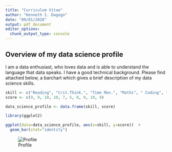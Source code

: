 ```yaml
--- 
title: "Curriculum Vitae"
author: "Kenneth I. Dagogo"
date: "09/01/2020"
output: pdf_document
editor_options: 
  chunk_output_type: console
---
```

  
## Overview of my data science profile
  
  I am a data enthusiast, who loves data and is able to understand the language that data speaks. I have a good technical background. 
Please find attached below, a barchart which gives a brief description of my data science skills.
  

```r
skill <- c("Reading", "Crit.Think.", "Time Man.", "Maths", " Coding", "Sys.Des.", "Reporting", "Listen", "Team", "Curiosity")
score <- c(9, 9, 10, 10, 7, 5, 8, 9, 10, 9)

data_science_profile <- data.frame(skill, score)

library(ggplot2)

ggplot(data=data_science_profile, aes(x=skill, y=score))  + 
  geom_bar(stat="identity")
```

![Profile](Profile.png)

